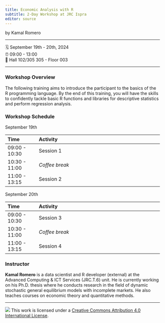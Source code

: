 ```yaml
---
title: Economic Analysis with R
subtitle: 2-Day Workshop at JRC Ispra
editor: source
---
```


by Kamal Romero

------------------------------------------------------------------------

🗓️ September 19th - 20th, 2024\
⏰ 09:00 - 13:00\
🏨 Hall 102/305 305 - Floor 003 \
<!-- ✍️ [pos.it/conf](http://pos.it/conf) -->

------------------------------------------------------------------------

### Workshop Overview

The following training aims to introduce the participant to the basics of the R programming language. By the end of this training, you will have the skills to confidently tackle basic R functions and libraries for descriptive statistics and perform regression analysis.

### Workshop Schedule

September 19th

| Time          | Activity                                                |
|:--------------|:--------------------------------------------------------|
| 09:00 - 10:30 | Session 1                                               |
| 10:30 - 11:00 | *Coffee break*                                          |
| 11:00 - 13:15 | Session 2                                               |
<!-- | 13:00 - 14:00 | *Lunch break*                                           | -->
<!-- | 14:00 - 15:00 | Session 3                                               | -->
<!-- | 15:00 - 15:30 | *Coffee break*                                          | -->
<!-- | 15:30 - 17:00 | Session 4                                               | -->

September 20th

| Time          | Activity                                                |
|:--------------|:--------------------------------------------------------|
| 09:00 - 10:30 | Session 3                                               |
| 10:30 - 11:00 | *Coffee break*                                          |
| 11:00 - 13:15 | Session 4                                               |



### Instructor

**Kamal Romero** is a data scientist and R developer (external) at the Advanced Computing & ICT Services (JRC.T.6) unit. He is currently working on his Ph.D. thesis where he  conducts research in the field of dynamic stochastic general equilibrium models with incomplete markets. He also teaches courses on economic theory and quantitative methods.


------------------------------------------------------------------------

![](https://i.creativecommons.org/l/by/4.0/88x31.png) This work is licensed under a [Creative Commons Attribution 4.0 International License](https://creativecommons.org/licenses/by/4.0/).
